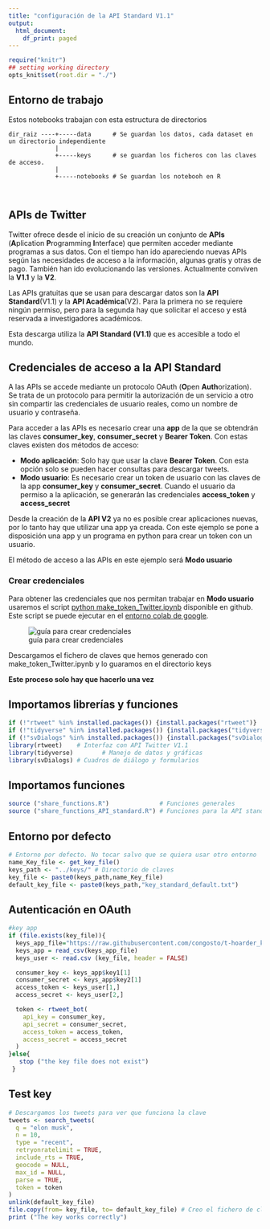 ---
title: "configuración de la API Standard V1.1"
output:
  html_document:
    df_print: paged
---

```{r setup, 	echo = TRUE,message = FALSE,	warning = FALSE,include=FALSE, cache = FALSE}

require("knitr")
## setting working directory
opts_knit$set(root.dir = "./")
```

## Entorno de trabajo

Estos notebooks trabajan con esta estructura de directorios

    dir_raiz ----+-----data      # Se guardan los datos, cada dataset en un directorio independiente
                 |
                 +-----keys      # se guardan los ficheros con las claves de acceso. 
                 |
                 +-----notebooks # Se guardan los notebooh en R
                 
                 

## APIs de Twitter

Twitter ofrece desde el inicio de su creación un conjunto de **APIs** (**A**plication **P**rogramming **I**nterface) que permiten acceder mediante programas a sus datos. Con el tiempo han ido apareciendo nuevas APIs según las necesidades de acceso a la información, algunas gratis y otras de pago. También han ido evolucionando las versiones. Actualmente conviven la **V1.1** y la **V2**.

Las APIs gratuitas que se usan para descargar datos son la **API Standard**(V1.1) y la **API Académica**(V2). Para la primera no se requiere ningún permiso, pero para la segunda hay que solicitar el acceso y está reservada a investigadores académicos.

Esta descarga utiliza la **API Standard (V1.1)** que es accesible a todo el mundo.

## Credenciales de acceso a la API Standard

A las APIs se accede mediante un protocolo OAuth (**O**pen **Auth**orization). Se trata de un protocolo para permitir la autorización de un servicio a otro sin compartir las credenciales de usuario reales, como un nombre de usuario y contraseña.

Para acceder a las APIs es necesario crear una **app** de la que se obtendrán las claves **consumer_key**, **consumer_secret** y **Bearer Token**. Con estas claves existen dos métodos de acceso:

-   **Modo aplicación**: Solo hay que usar la clave **Bearer Token**. Con esta opción solo se pueden hacer consultas para descargar tweets.
-   **Modo usuario**: Es necesario crear un token de usuario con las claves de la app **consumer_key** y **consumer_secret**. Cuando el usuario da permiso a la aplicación, se generarán las credenciales **access_token** y **access_secret**

Desde la creación de la **API V2** ya no es posible crear aplicaciones nuevas, por lo tanto hay que utilizar una app ya creada. Con este ejemplo se pone a disposición una app y un programa en python para crear un token con un usuario.

El método de acceso a las APIs en este ejemplo será **Modo usuario**

### Crear credenciales

Para obtener las credenciales que nos permitan trabajar en **Modo usuario** usaremos el script [python make_token_Twitter.ipynb](https://github.com/congosto/token_API_V1.1/blob/main/make_token_Twitter.ipynb) disponible en github. Este script se puede ejecutar en el [entorno colab de google](https://colab.research.google.com/).

![guía para crear credenciales](https://github.com/congosto/congosto.github.io/raw/master/crear_credenciales.jpg)

Descargamos el fichero de claves que hemos generado con make_token_Twitter.ipynb y lo guaramos en el directorio keys

**Este proceso solo hay que hacerlo una vez**

## Importamos librerías y funciones

```{r libraries}
if (!"rtweet" %in% installed.packages()) {install.packages("rtweet")}
if (!"tidyverse" %in% installed.packages()) {install.packages("tidyverse")}
if (!"svDialogs" %in% installed.packages()) {install.packages("svDialogs")}
library(rtweet)    # Interfaz con API Twitter V1.1
library(tidyverse)        # Manejo de datos y gráficas
library(svDialogs) # Cuadros de diálogo y formularios
```

## Importamos funciones

```{r functions}
source ("share_functions.R")              # Funciones generales
source ("share_functions_API_standard.R") # Funciones para la API standard
```

## Entorno por defecto

```{r environment}
# Entorno por defecto. No tocar salvo que se quiera usar otro entorno
name_Key_file <- get_key_file()
keys_path <- "../keys/" # Directorio de claves
key_file <- paste0(keys_path,name_Key_file)
default_key_file <- paste0(keys_path,"key_standard_default.txt")
```

## Autenticación en OAuth

```{r authentication, message=FALSE}
#key app
if (file.exists(key_file)){
  keys_app_file="https://raw.githubusercontent.com/congosto/t-hoarder_kit/master/keys/taller_datos.key" 
  keys_app = read_csv(keys_app_file)
  keys_user <- read.csv (key_file, header = FALSE)

  consumer_key <- keys_app$key1[1]
  consumer_secret <- keys_app$key2[1]
  access_token <- keys_user[1,]
  access_secret <- keys_user[2,]

  token <- rtweet_bot(
    api_key = consumer_key,
    api_secret = consumer_secret,
    access_token = access_token,
    access_secret = access_secret
  )
}else{
   stop ("the key file does not exist")
 }
```

## Test key

```{r search_tweets, message=FALSE, include=FALSE}
# Descargamos los tweets para ver que funciona la clave
tweets <- search_tweets(
  q = "elon musk",
  n = 10,
  type = "recent",
  retryonratelimit = TRUE,
  include_rts = TRUE,
  geocode = NULL,
  max_id = NULL,
  parse = TRUE,
  token = token
)
unlink(default_key_file)
file.copy(from= key_file, to= default_key_file) # Creo el fichero de claves por defecto
print ("The key works correctly")
```
